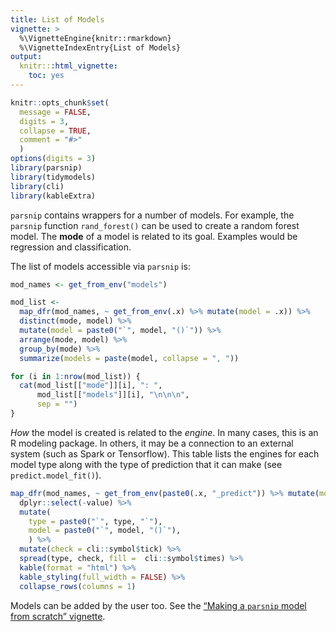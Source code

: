 ```yaml
---
title: List of Models
vignette: >
  %\VignetteEngine{knitr::rmarkdown}
  %\VignetteIndexEntry{List of Models}
output:
  knitr:::html_vignette:
    toc: yes
---
```


```r
knitr::opts_chunk$set(
  message = FALSE,
  digits = 3,
  collapse = TRUE,
  comment = "#>"
  )
options(digits = 3)
library(parsnip)
library(tidymodels)
library(cli)
library(kableExtra)
```

`parsnip` contains wrappers for a number of models. For example, the `parsnip` function `rand_forest()` can be used to create a random forest model. The **mode** of a model is related to its goal. Examples would be regression and classification. 

The list of models accessible via `parsnip` is:

```r
mod_names <- get_from_env("models")

mod_list <- 
  map_dfr(mod_names, ~ get_from_env(.x) %>% mutate(model = .x)) %>% 
  distinct(mode, model) %>% 
  mutate(model = paste0("`", model, "()`")) %>%
  arrange(mode, model) %>%
  group_by(mode) %>%
  summarize(models = paste(model, collapse = ", "))

for (i in 1:nrow(mod_list)) {
  cat(mod_list[["mode"]][i], ": ",
      mod_list[["models"]][i], "\n\n\n", 
      sep = "")
}
```

_How_ the model is created is related to the _engine_. In many cases, this is an R modeling package. In others, it may be a connection to an external system (such as Spark or Tensorflow). This table lists the engines for each model type along with the type of prediction that it can make (see `predict.model_fit()`). 

```r
map_dfr(mod_names, ~ get_from_env(paste0(.x, "_predict")) %>% mutate(model = .x)) %>% 
  dplyr::select(-value) %>% 
  mutate(
    type = paste0("`", type, "`"),
    model = paste0("`", model, "()`"),
    ) %>%
  mutate(check = cli::symbol$tick) %>%
  spread(type, check, fill =  cli::symbol$times) %>%
  kable(format = "html") %>% 
  kable_styling(full_width = FALSE) %>%
  collapse_rows(columns = 1)
```

Models can be added by the user too. See the ["Making a `parsnip` model from scratch" vignette](Scratch.html).

